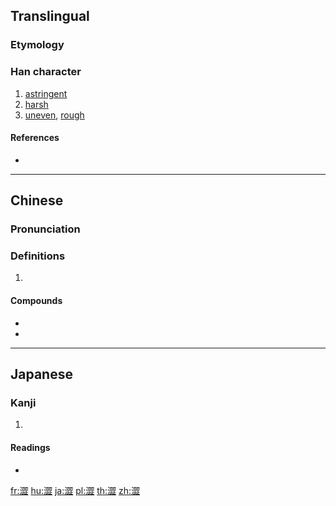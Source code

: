 {{also|渋|涩|澁}}
==Translingual==
{{Han simplified forms|澀|渋|涩}}

===Etymology===
{{Han compound|水|歰}}

===Han character===
{{Han char|rn=85|rad=水|as=14|sn=17|four=37111|canj=ESIM|ids=⿰氵歰}}

# [[astringent]]
# [[harsh]]
# [[uneven]], [[rough]]

====References====
* {{Han ref|kx=0651.200|dkj=18311|dj=1061.230|hdz=31774.120|uh=6F80|ud=28544|bh=C0DF|bd=49375}}

----

==Chinese==
{{zh-forms|s=涩|alt=澁,濇}}

===Pronunciation===
{{zh-pron
|m=sè
|c=saap3,sap1,sik1,gip3
|h=pfs=sep
|md=
|mn=siap
|w=
|mc=y
|oc=y
|ma=y
|cat=a
}}

===Definitions===
{{zh-hanzi}}

# {{rfdef|lang=zh}}

====Compounds====
* {{zh-l|固澀藥}}
* {{zh-l|收澀藥}}

----

==Japanese==

===Kanji===
{{ja-kanji|grade=|rs=水14}}

# {{defn|lang=ja|sort=水14}}

====Readings====
* {{ja-readings|on=[[じゅう]] (jū), [[しゅう]] (shū)|kun=[[しぶい]] (shibui), [[しぶ]] (shibu)}}

[[fr:澀]]
[[hu:澀]]
[[ja:澀]]
[[pl:澀]]
[[th:澀]]
[[zh:澀]]